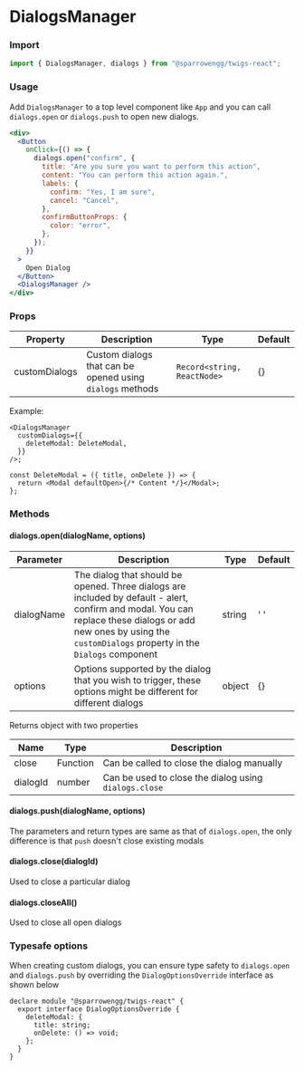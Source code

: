 # DialogsManager

### Import

```jsx
import { DialogsManager, dialogs } from "@sparrowengg/twigs-react";
```

### Usage

Add `DialogsManager` to a top level component like `App` and you can call `dialogs.open` or `dialogs.push` to open new dialogs.

```jsx live
<div>
  <Button
    onClick={() => {
      dialogs.open("confirm", {
        title: "Are you sure you want to perform this action",
        content: "You can perform this action again.",
        labels: {
          confirm: "Yes, I am sure",
          cancel: "Cancel",
        },
        confirmButtonProps: {
          color: "error",
        },
      });
    }}
  >
    Open Dialog
  </Button>
  <DialogsManager />
</div>
```

### Props

| Property      | Description                                               | Type                        | Default |
| ------------- | --------------------------------------------------------- | --------------------------- | ------- |
| customDialogs | Custom dialogs that can be opened using `dialogs` methods | `Record<string, ReactNode>` | {}      |

Example:

```tsx
<DialogsManager
  customDialogs={{
    deleteModal: DeleteModal,
  }}
/>;

const DeleteModal = ({ title, onDelete }) => {
  return <Modal defaultOpen>{/* Content */}</Modal>;
};
```

### Methods

#### dialogs.open(dialogName, options)

| Parameter  | Description                                                                                                                                                                                                        | Type   | Default |
| ---------- | ------------------------------------------------------------------------------------------------------------------------------------------------------------------------------------------------------------------ | ------ | ------- |
| dialogName | The dialog that should be opened. Three dialogs are included by default - alert, confirm and modal. You can replace these dialogs or add new ones by using the `customDialogs` property in the `Dialogs` component | string | ' '     |
| options    | Options supported by the dialog that you wish to trigger, these options might be different for different dialogs                                                                                                   | object | {}      |

Returns object with two properties

| Name     | Type     | Description                                           |
| -------- | -------- | ----------------------------------------------------- |
| close    | Function | Can be called to close the dialog manually            |
| dialogId | number   | Can be used to close the dialog using `dialogs.close` |

#### dialogs.push(dialogName, options)

The parameters and return types are same as that of `dialogs.open`, the only difference is that `push` doesn't close existing modals

#### dialogs.close(dialogId)

Used to close a particular dialog

#### dialogs.closeAll()

Used to close all open dialogs

### Typesafe options

When creating custom dialogs, you can ensure type safety to `dialogs.open` and `dialogs.push` by overriding the `DialogOptionsOverride` interface as shown below

```tsx
declare module "@sparrowengg/twigs-react" {
  export interface DialogOptionsOverride {
    deleteModal: {
      title: string;
      onDelete: () => void;
    };
  }
}
```
